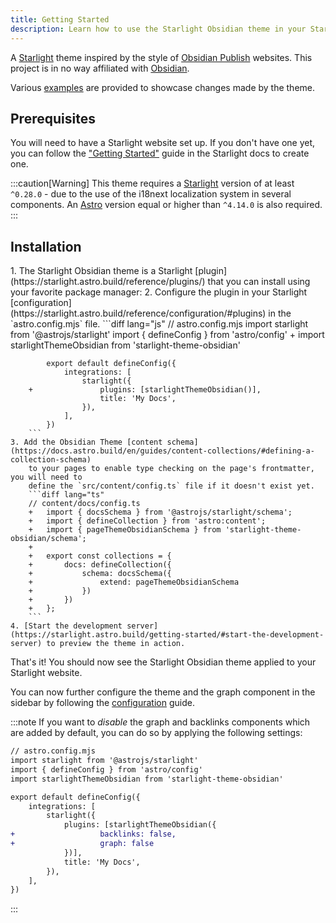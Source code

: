 ```yaml
---
title: Getting Started
description: Learn how to use the Starlight Obsidian theme in your Starlight site.
---
```


A [Starlight](https://starlight.astro.build) theme inspired by the style of [Obsidian Publish](https://obsidian.md/publish) websites.
This project is in no way affiliated with [Obsidian](https://obsidian.md/).

Various [examples](/starlight-theme-obsidian/examples/asides/) are provided to showcase changes made by the theme.

## Prerequisites

You will need to have a Starlight website set up.
If you don't have one yet, you can follow the ["Getting Started"](https://starlight.astro.build/getting-started) guide in the Starlight docs to create one.

:::caution[Warning]
This theme requires a [Starlight](https://starlight.astro.build) version of at least `^0.28.0` - due to the use of the i18next localization system
in several components. An [Astro](https://astro.build) version equal or higher than `^4.14.0` is also required.
:::

## Installation


<Steps>
    1. The Starlight Obsidian theme is a Starlight [plugin](https://starlight.astro.build/reference/plugins/) that you can install using your favorite package manager:
        <PackageManagers pkg="starlight-theme-obsidian" />
    2. Configure the plugin in your Starlight [configuration](https://starlight.astro.build/reference/configuration/#plugins) in the `astro.config.mjs` file.
        ```diff lang="js"
            // astro.config.mjs
            import starlight from '@astrojs/starlight'
            import { defineConfig } from 'astro/config'
        +   import starlightThemeObsidian from 'starlight-theme-obsidian'

            export default defineConfig({
                integrations: [
                    starlight({
        +               plugins: [starlightThemeObsidian()],
                        title: 'My Docs',
                    }),
                ],
            })
        ```
	3. Add the Obsidian Theme [content schema](https://docs.astro.build/en/guides/content-collections/#defining-a-collection-schema)
		to your pages to enable type checking on the page's frontmatter, you will need to
		define the `src/content/config.ts` file if it doesn't exist yet.
		```diff lang="ts"
		// content/docs/config.ts
		+	import { docsSchema } from '@astrojs/starlight/schema';
		+	import { defineCollection } from 'astro:content';
		+	import { pageThemeObsidianSchema } from 'starlight-theme-obsidian/schema';
		+
		+	export const collections = {
		+		docs: defineCollection({
		+			schema: docsSchema({
		+				extend: pageThemeObsidianSchema
		+			})
		+		})
		+	};
		```
    4. [Start the development server](https://starlight.astro.build/getting-started/#start-the-development-server) to preview the theme in action.
</Steps>

That's it! You should now see the Starlight Obsidian theme applied to your Starlight website.

You can now further configure the theme and the graph component in the sidebar by following the [configuration](/starlight-theme-obsidian/configuration/graph/) guide.

:::note
If you want to _disable_ the graph and backlinks components which are added by default, you can do so by applying the following settings:
```diff lang="js"
// astro.config.mjs
import starlight from '@astrojs/starlight'
import { defineConfig } from 'astro/config'
import starlightThemeObsidian from 'starlight-theme-obsidian'

export default defineConfig({
    integrations: [
        starlight({
            plugins: [starlightThemeObsidian({
+                   backlinks: false,
+                   graph: false
            })],
            title: 'My Docs',
        }),
    ],
})
```
:::
